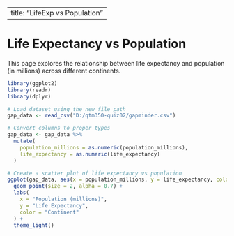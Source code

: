 
---
title: "LifeExp vs Population"
---

# Life Expectancy vs Population

This page explores the relationship between life expectancy and population (in millions) across different continents.

```r
library(ggplot2)
library(readr)
library(dplyr)

# Load dataset using the new file path
gap_data <- read_csv("D:/qtm350-quiz02/gapminder.csv")

# Convert columns to proper types
gap_data <- gap_data %>%
  mutate(
    population_millions = as.numeric(population_millions),
    life_expectancy = as.numeric(life_expectancy)
  )

# Create a scatter plot of life expectancy vs population
ggplot(gap_data, aes(x = population_millions, y = life_expectancy, color = continent)) +
  geom_point(size = 2, alpha = 0.7) +
  labs(
    x = "Population (millions)",
    y = "Life Expectancy",
    color = "Continent"
  ) +
  theme_light()
```